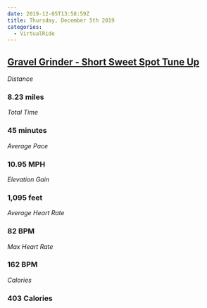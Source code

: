 ```yaml
---
date: 2019-12-05T13:58:59Z
title: Thursday, December 5th 2019
categories:
  - VirtualRide
---
```

## [Gravel Grinder - Short Sweet Spot Tune Up](https://www.strava.com/activities/2912971490)

_Distance_

### 8.23 miles

_Total Time_

### 45 minutes

_Average Pace_

### 10.95 MPH

_Elevation Gain_

### 1,095 feet

_Average Heart Rate_

### 82 BPM

_Max Heart Rate_

### 162 BPM

_Calories_

### 403 Calories